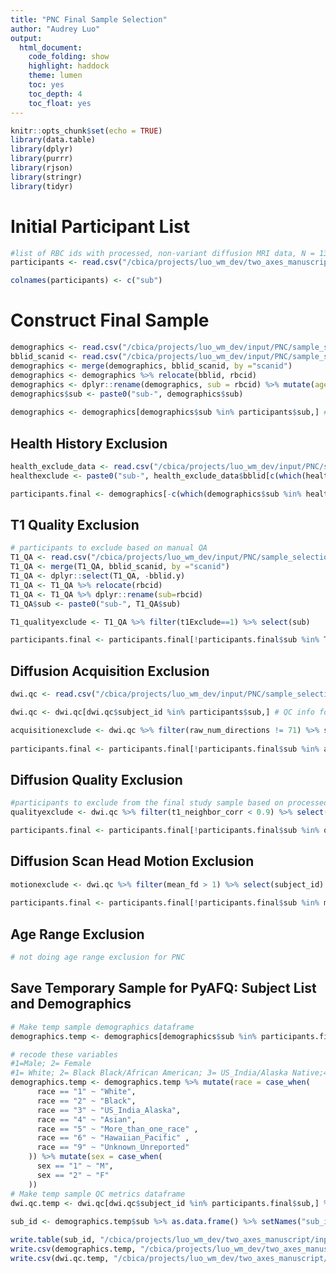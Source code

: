 ```yaml
---
title: "PNC Final Sample Selection"
author: "Audrey Luo"
output:
  html_document:
    code_folding: show
    highlight: haddock
    theme: lumen
    toc: yes
    toc_depth: 4
    toc_float: yes
---
```


```r
knitr::opts_chunk$set(echo = TRUE)
library(data.table)
library(dplyr)
library(purrr)
library(rjson)
library(stringr)
library(tidyr)
```

# Initial Participant List
```r
#list of RBC ids with processed, non-variant diffusion MRI data, N = 1368 that has dMRI, T1, and fieldmaps
participants <- read.csv("/cbica/projects/luo_wm_dev/two_axes_manuscript/input/PNC/sample_selection_files/PNC_NonVariantDWI_participantlist.csv") # generated by /cbica/projects/luo_wm_dev/two_axes_manuscript/code/sample_construction/identify_variants/identify_variants.py

colnames(participants) <- c("sub") 
```

# Construct Final Sample
```r
demographics <- read.csv("/cbica/projects/luo_wm_dev/input/PNC/sample_selection_files/n1601_demographics_go1_20161212.csv") # copied over from network_replication
bblid_scanid <- read.csv("/cbica/projects/luo_wm_dev/input/PNC/sample_selection_files/bblid_scanid_sub.csv")
demographics <- merge(demographics, bblid_scanid, by ="scanid")
demographics <- demographics %>% relocate(bblid, rbcid)
demographics <- dplyr::rename(demographics, sub = rbcid) %>% mutate(age = ageAtScan1/12)
demographics$sub <- paste0("sub-", demographics$sub)
 
demographics <- demographics[demographics$sub %in% participants$sub,] #demographic, medical, and clinical information for just the N = 1368 participants with non-variant diffusion MRI data
```

## Health History Exclusion
```r
health_exclude_data <- read.csv("/cbica/projects/luo_wm_dev/input/PNC/sample_selection_files/n1601_health_20170421.csv")
healthexclude <- paste0("sub-", health_exclude_data$bblid[c(which(health_exclude_data$healthExcludev2==1))]) #fyi, bblid in health_exclude_data corresponds to sub in demographics 

participants.final <- demographics[-c(which(demographics$sub %in% healthexclude)),] #remove 118 health exclude participants from the initial sample of 1368 individuals with non-variant diffusion MRI data, remaining N = 1250
```

## T1 Quality Exclusion
```r
# participants to exclude based on manual QA
T1_QA <- read.csv("/cbica/projects/luo_wm_dev/input/PNC/sample_selection_files/n1601_t1QaData_20170306.csv")
T1_QA <- merge(T1_QA, bblid_scanid, by ="scanid")
T1_QA <- dplyr::select(T1_QA, -bblid.y)
T1_QA <- T1_QA %>% relocate(rbcid) 
T1_QA <- T1_QA %>% dplyr::rename(sub=rbcid)
T1_QA$sub <- paste0("sub-", T1_QA$sub)

T1_qualityexclude <- T1_QA %>% filter(t1Exclude==1) %>% select(sub)  

participants.final <- participants.final[!participants.final$sub %in% T1_qualityexclude$sub,] %>% as.data.frame()  #remove additional 25 participants from the sample of 1250 for failing T1 QA, remaining N = 1225
```

## Diffusion Acquisition Exclusion
```r
dwi.qc <- read.csv("/cbica/projects/luo_wm_dev/input/PNC/sample_selection_files/PNC_DWI_QCmetrics.csv") #diffusion scan acquisition parameters and quality metrics, generated by /cbica/projects/luo_wm_dev/code/Generate_input/4_QC_scripts/diffusion_qcmetrics.ipynb

dwi.qc <- dwi.qc[dwi.qc$subject_id %in% participants$sub,] # QC info for just the N=1368 participants with non-variant diffusion data
```

```r
acquisitionexclude <- dwi.qc %>% filter(raw_num_directions != 71) %>% select(subject_id) #participants to exclude from the final study sample for missing a diffusion MRI run, resulting in 35 diffusion directions instead of 71
 
participants.final <- participants.final[!participants.final$sub %in% acquisitionexclude$subject_id,] %>% as.data.frame() #remove 10 participants from the sample of 1225 health include individuals due to missing gradient directions, remaining N = 1215
```

## Diffusion Quality Exclusion
```r
#participants to exclude from the final study sample based on processed diffusion MRI neighborhood correlation
qualityexclude <- dwi.qc %>% filter(t1_neighbor_corr < 0.9) %>% select(subject_id) # threshold determined by thalamocortical paper

participants.final <- participants.final[!participants.final$sub %in% qualityexclude$subject_id,] %>% as.data.frame() #remove an additional 57 participants from the sample of 1215 due to diffusion data quality, remaining N = 1158
```

## Diffusion Scan Head Motion Exclusion
```r
motionexclude <- dwi.qc %>% filter(mean_fd > 1) %>% select(subject_id) #participants to exclude from the final study sample based on high in-scanner head motion during the diffusion runs.  
 
participants.final <- participants.final[!participants.final$sub %in% motionexclude$subject_id,] %>% as.data.frame()  #remove additional 13 participants from the sample of 1158 due to in-scanner head motion, remaining N = 1145
```

## Age Range Exclusion 
```r
# not doing age range exclusion for PNC 
```

## Save Temporary Sample for PyAFQ: Subject List and Demographics
```r
# Make temp sample demographics dataframe
demographics.temp <- demographics[demographics$sub %in% participants.final$sub,] %>% mutate(age = ageAtScan1/12) %>% select(sub, age, sex, race) # combine demographics data 

# recode these variables
#1=Male; 2= Female
#1= White; 2= Black Black/African American; 3= US_India/Alaska Native;4=Asian; 5=More Than One Race; 6=Hawaiian/Pacific; 9=Unknown/Unreported 
demographics.temp <- demographics.temp %>% mutate(race = case_when(
      race == "1" ~ "White",
      race == "2" ~ "Black",
      race == "3" ~ "US_India_Alaska",
      race == "4" ~ "Asian",
      race == "5" ~ "More_than_one_race" ,
      race == "6" ~ "Hawaiian_Pacific" ,
      race == "9" ~ "Unknown_Unreported"
    )) %>% mutate(sex = case_when(
      sex == "1" ~ "M", 
      sex == "2" ~ "F"
    ))
# Make temp sample QC metrics dataframe 
dwi.qc.temp <- dwi.qc[dwi.qc$subject_id %in% participants.final$sub,] %>% select(subject_id, mean_fd, t1_neighbor_corr) %>% rename(sub = subject_id) # note that var(dwi.qc.temp$t1_neighbor_corr) = 7.645376e-05 and var(dwi.qc.temp$mean_fd) = 0.02271341
 
sub_id <- demographics.temp$sub %>% as.data.frame() %>% setNames("sub_id") # want the same ordering as demographics df

write.table(sub_id, "/cbica/projects/luo_wm_dev/two_axes_manuscript/input/PNC/subject_list/PNC_subject_list_babs.txt", col.names=T, row.names=F, quote = FALSE)
write.csv(demographics.temp, "/cbica/projects/luo_wm_dev/two_axes_manuscript/input/PNC/sample_selection_files/PNC_WMDev_TempSampleDemographics_N1145_age8to23.csv", quote = F, row.names = F)
write.csv(dwi.qc.temp, "/cbica/projects/luo_wm_dev/two_axes_manuscript/input/PNC/sample_selection_files/PNC_WMDev_TempSampleQCMetrics_N1145_age8to23.csv", quote = F, row.names = F)
```
